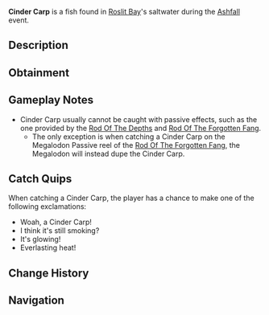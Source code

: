 {{FishInfobox
|image          = Cinder Carp.png
|rarity         = Limited
|event          = Ashfall
|sea            = First Sea
|location       = [[Ashfall]]
|sublocation    = 
|sources        = Fishing Rod
|nopassive      = 1
|radar_location = 
|xp             = 275
|weather        = Clear
|time           = 
|season         = 
|bait           = Minnow
|base_weight    = 8
|base_value     = 600
|weight_range   = 3
|base_chance    = 0.0005
|base_resil     = 60
}}
'''Cinder Carp''' is a {{Rarity|Limited}} fish found in [[Roslit Bay]]'s saltwater during the [[Ashfall]] event.

== Description ==
{{Description|Despite its small size, the Cinder Carp packs incomprehensible heat.|Bestiary Entry}}

== Obtainment ==
{{Description|Only can be caught during Ashfall.|Bestiary Hint}}
{{Fish Availability|
Roslit Bay/Ashfall
|top_rods      = 
Flimsy Rod\70597.95\209134.75;
Training Rod\69365.31\230166.42;
Great Rod of Oscar\52558.77\261187.78;
Leviathan's Fang Rod\50392.25\318313.68;
Astralhook Rod\49262.36\264840.51;
Firefly Rod\42413.31\362876.49;
Adventurer's Rod\36505.74\312611.13;
Fast Rod\36103.92\297594.55;
Rapid Rod\41393.1\292409.76;
Ethereal Prism Rod\49160.93\265154.91;
Seraphic Rod\47276.41\267827.58;
No-Life Rod\46681.13\276200.11;
Free Spirit Rod\45058.65\280805.19;
Rod Of The Forgotten Fang\44270.47\263750.01;
Trident Rod\44174.98\275298.17;
Challenger's Rod\42728.69\251132.8;
Blazebringer Rod\41329.65\249642.41;
Rod Of The Depths\39834\235547.24;
Rod Of The Exalted One\39248.08\229350.33;
Zeus Rod\38964.04\235353.45;
Verdant Shear Rod\38346.48\236706.73;
Depthseeker Rod\35100.54\218299.1;
Avalanche Rod\31687.29\197670;
Volcanic Rod\30359.53\183379.89;
Steady Rod\13614.5\65431.04
|recommended   = Training Rod
}}

== Gameplay Notes ==
* Cinder Carp usually cannot be caught with passive effects, such as the one provided by the [[Rod Of The Depths]] and [[Rod Of The Forgotten Fang]].
** The only exception is when catching a Cinder Carp on the Megalodon Passive reel of the [[Rod Of The Forgotten Fang]], the Megalodon will instead dupe the Cinder Carp.

== Catch Quips ==
When catching a Cinder Carp, the player has a chance to make one of the following exclamations:
* Woah, a Cinder Carp!
* I think it's still smoking?
* It's glowing!
* Everlasting heat!

== Change History ==
{{Change History|{{subst:Current Version}}}}

== Navigation ==
{{Fish Navbox|Ashfall}}